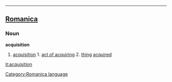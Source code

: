 ----

==[[Romanica]]==
[[Category:Romanica language]]
===Noun===
<b>acquisition</b>
#[[acquisition]] 1. [[act of acquiring]] 2. [[thing]] [[acquired]]

[[it:acquisition]]